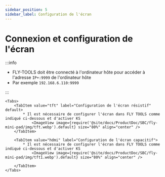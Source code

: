 ```yaml
---
sidebar_position: 5
sidebar_label: Configuration de l'écran
---
```







# Connexion et configuration de l'écran

:::info

* FLY-TOOLS doit être connecté à l'ordinateur hôte pour accéder à l'adresse `IP+:9999` de l'ordinateur hôte
* Par exemple `192.168.6.110:9999`

:::

    <Tabs>
        <TabItem value="tft" label="Configuration de l'écran résistif" default>
            * Il est nécessaire de configurer l'écran dans FLY TOOLS comme indiqué ci-dessous et d'activer KS
                <ImageView image={require('@site/docs/ProductDoc/SBC/fly-mini-pad/img/tft.webp').default} size="80%" align="center" />
        </TabItem>

        <TabItem value="hdmi" label="Configuration de l'écran capacitif">
            * Il est nécessaire de configurer l'écran dans FLY TOOLS comme indiqué ci-dessous et d'activer KS
                <ImageView image={require('@site/docs/ProductDoc/SBC/fly-mini-pad/img/tft1.webp').default} size="80%" align="center" />

        </TabItem>
    </Tabs>